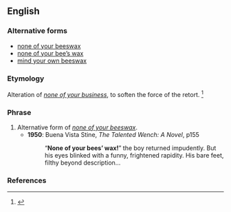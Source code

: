 ==English==

===Alternative forms===
* [[none of your beeswax]]
* [[none of your bee's wax|none of your bee’s wax]]
* [[mind your own beeswax]]

===Etymology===
Alteration of ''[[none of your business]]'', to soften the force of the retort.
<ref>{{reference-book
 | last = Palmatier
 | first = Robert Allen
 | year = 1995
 | title = Speaking of Animals: A Dictionary of Animal Metaphors
 | publisher = Greenwood Press
 | pages = [http://books.google.com/books?id=kSr4fO2zYrIC&pg=PA23&dq=%22none+of+your+beeswax%22&as_brr=3&sig=qq3gjRx5DmX1vJtnKvMvNA2KhV0 p.23]
 | id = ISBN 0313294909
}}</ref>

===Phrase===
{{head|en|phrase|head=[[none]] of [[your]] [[bees]][['|’]] [[wax]]!}}

# Alternative form of ''[[none of your beeswax]]''.
#* '''1950''': Buena Vista Stine, ''The Talented Wench: A Novel'', p155
#*: “'''None of your bees’ wax!'''” the boy returned impudently. But his eyes blinked with a funny, frightened rapidity. His bare feet, filthy beyond description…

===References===
<references/>